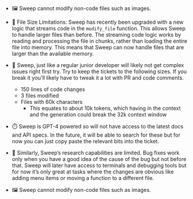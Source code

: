 - 🖼️ Sweep cannot modify non-code files such as images.
- 📂 File Size Limitations: Sweep has recently been upgraded with a new logic that streams code in the `modify_file` function. This allows Sweep to handle larger files than before. The streaming code logic works by reading and processing the file in chunks, rather than loading the entire file into memory. This means that Sweep can now handle files that are larger than the available memory.

- 🔢 Sweep, just like a regular junior developer will likely not get complex issues right first try. Try to keep the tickets to the following sizes. If you break it you’ll likely have to tweak it a lot with PR and code comments.
    - 150 lines of code changes
    - 3 files modified
    - Files with 60k characters
        - This equates to about 10k tokens, which having in the context and the generation could break the 32k context window
- ⏱️ Sweep is GPT-4 powered so will not have access to the latest docs and API specs. In the future, it will be able to search for these but for now you can just copy paste the relevant bits into the ticket.
- 📒 Similarly, Sweep’s research capabilities are limited. Bug fixes work only when you have a good idea of the cause of the bug but not before that. Sweep will later have access to terminals and debugging tools but for now it’s only great at tasks where the changes are obvious like adding menu items or moving a function to a different file.
- 🖼️ Sweep cannot modify non-code files such as images.
